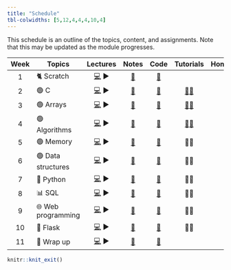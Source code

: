 ```yaml
---
title: "Schedule"
tbl-colwidths: [5,12,4,4,4,10,4]
---
```


This schedule is an outline of the topics, content, and assignments. Note that this may be updated as the module progresses.

| Week | Topics | Lectures | Notes | Code | Tutorials | Homework |
|:---------:|-----------|:---------:|:---------:|:---------:|:---------:|:---------:|
| 1 | 🐈 Scratch | [💻](https://github.com/SQ4007-2025/website/raw/refs/heads/master/lectures/slides_1.pptx) ▶ | [📕](notes/notes_1.html "Notes 1") | [🤖](https://github.com/SQ4007-2025/website/tree/master/code/src1) |  | 🏠 |
| 2 | 🟢 C | [💻](https://github.com/SQ4007-2025/website/raw/refs/heads/master/lectures/slides_2.pptx) ▶ | [📕](notes/notes_2.html "Notes 2") | [🤖](https://github.com/SQ4007-2025/website/tree/master/code/src2) | [👨‍🏫](tutorials/tutorial-week-2.html) | 🏠 |
| 3 | 🟢 Arrays | [💻](https://github.com/SQ4007-2025/website/raw/refs/heads/master/lectures/slides_3.pptx) ▶ | [📕](notes/notes_3.html "Notes 3") | [🤖](https://github.com/SQ4007-2025/website/tree/master/code/src3) | [👨‍🏫](tutorials/tutorial-week-3.html) | 🏠 |
| 4 | 🟢 Algorithms | [💻](https://github.com/SQ4007-2025/website/raw/refs/heads/master/lectures/slides_4.pptx) ▶ | [📕](notes/notes_4.html "Notes 4") | [🤖](https://github.com/SQ4007-2025/website/tree/master/code/src4) | [👨‍🏫](tutorials/tutorial-week-4.html) | 🏠 |
| 5 | 🟢 Memory | [💻](https://github.com/SQ4007-2025/website/raw/refs/heads/master/lectures/slides_5.pptx) ▶ | [📕](notes/notes_5.html "Notes 5") | [🤖](https://github.com/SQ4007-2025/website/tree/master/code/src5) | 👨‍🏫 | 🏠 |
| 6 | 🟢 Data structures | [💻](https://github.com/SQ4007-2025/website/raw/refs/heads/master/lectures/slides_6.pptx) ▶ | [📕](notes/notes_6.html "Notes 6") | [🤖](https://github.com/SQ4007-2025/website/tree/master/code/src6) | 👨‍🏫 | 🏠 |
| 7 | 🐍 Python | [💻](https://github.com/SQ4007-2025/website/raw/refs/heads/master/lectures/slides_7.pptx) ▶ | [📕](notes/notes_7.html "Notes 7") | [🤖](https://github.com/SQ4007-2025/website/tree/master/code/src7) | 👨‍🏫 | 🏠 |
| 8 | 📊 SQL | [💻](https://github.com/SQ4007-2025/website/raw/refs/heads/master/lectures/slides_8.pptx) ▶ | [📕](notes/notes_8.html "Notes 8") | [🤖](https://github.com/SQ4007-2025/website/tree/master/code/src8) | 👨‍🏫 | 🏠 |
| 9 | 🌐 Web programming | [💻](https://github.com/SQ4007-2025/website/raw/refs/heads/master/lectures/slides_9.pptx) ▶ | [📕](notes/notes_9.html "Notes 9") | [🤖](https://github.com/SQ4007-2025/website/tree/master/code/src9) | 👨‍🏫 | 🏠 |
| 10 | 🐍 Flask | [💻](https://github.com/SQ4007-2025/website/raw/refs/heads/master/lectures/slides_10.pptx) ▶ | [📕](notes/notes_10.html "Notes 10") | [🤖](https://github.com/SQ4007-2025/website/tree/master/code/src10) | 👨‍🏫 | 🏠 |
| 11 | 👋 Wrap up | [💻](https://github.com/SQ4007-2025/website/raw/refs/heads/master/lectures/slides_11.pptx) ▶ | [📕](notes/notes_11.html "Notes 11") | [🤖](https://github.com/SQ4007-2025/website/tree/master/code/src11) |  | 🏠 |

```r
knitr::knit_exit()
```